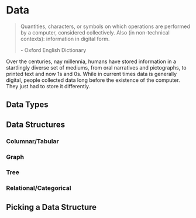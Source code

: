 # Data

> Quantities, characters, or symbols on which operations are performed by a 
> computer, considered collectively. Also (in non-technical contexts): 
> information in digital form.
>
> \- Oxford English Dictionary

Over the centuries, nay millennia, humans have stored information in a 
startlingly diverse set of mediums, from oral narratives and pictographs, to 
printed text and now 1s and 0s. While in current times data is generally 
digital, people collected data long before the existence of the computer. They
just had to store it differently.

## Data Types

## Data Structures

### Columnar/Tabular

### Graph

### Tree

### Relational/Categorical

## Picking a Data Structure
